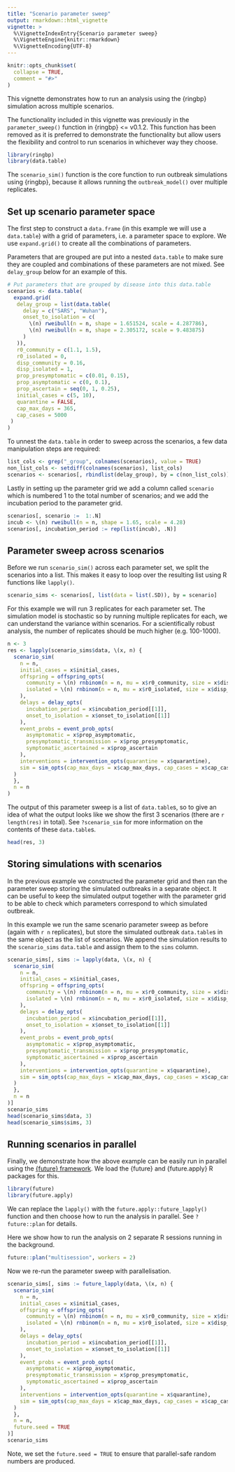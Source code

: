 ```yaml
---
title: "Scenario parameter sweep"
output: rmarkdown::html_vignette
vignette: >
  %\VignetteIndexEntry{Scenario parameter sweep}
  %\VignetteEngine{knitr::rmarkdown}
  %\VignetteEncoding{UTF-8}
---
```


```r
knitr::opts_chunk$set(
  collapse = TRUE,
  comment = "#>"
)
```

This vignette demonstrates how to run an analysis using the {ringbp} simulation across multiple scenarios.

::: {.alert .alert-info}
The functionality included in this vignette was previously in the `parameter_sweep()` function in {ringbp} <= v0.1.2. This function has been removed as it is preferred to demonstrate the functionality but allow users the flexibility and control to run scenarios in whichever way they choose.
:::

```r
library(ringbp)
library(data.table)
```

The `scenario_sim()` function is the core function to run outbreak simulations using {ringbp}, because it allows running the `outbreak_model()` over multiple replicates. 

## Set up scenario parameter space

The first step to construct a `data.frame` (in this example we will use a `data.table`) with a grid of parameters, i.e. a parameter space to explore. We use `expand.grid()` to create all the combinations of parameters.

Parameters that are grouped are put into a nested `data.table` to make sure they are coupled and combinations of these parameters are not mixed. See `delay_group` below for an example of this.

```r
# Put parameters that are grouped by disease into this data.table
scenarios <- data.table(
  expand.grid(
   delay_group = list(data.table(
     delay = c("SARS", "Wuhan"),
     onset_to_isolation = c(
       \(n) rweibull(n = n, shape = 1.651524, scale = 4.287786),
       \(n) rweibull(n = n, shape = 2.305172, scale = 9.483875)
     )
   )),
   r0_community = c(1.1, 1.5),
   r0_isolated = 0,
   disp_community = 0.16,
   disp_isolated = 1,
   prop_presymptomatic = c(0.01, 0.15),
   prop_asymptomatic = c(0, 0.1),
   prop_ascertain = seq(0, 1, 0.25),
   initial_cases = c(5, 10),
   quarantine = FALSE,
   cap_max_days = 365,
   cap_cases = 5000
 )
)
```

To unnest the `data.table` in order to sweep across the scenarios, a few data manipulation steps are required:

```r
list_cols <- grep("_group", colnames(scenarios), value = TRUE)
non_list_cols <- setdiff(colnames(scenarios), list_cols)
scenarios <- scenarios[, rbindlist(delay_group), by = c(non_list_cols)]
```

Lastly in setting up the parameter grid we add a column called `scenario` which is numbered 1 to the total number of scenarios; and we add the incubation period to the parameter grid.

```r
scenarios[, scenario :=  1:.N]
incub <- \(n) rweibull(n = n, shape = 1.65, scale = 4.28)
scenarios[, incubation_period := rep(list(incub), .N)]
```

## Parameter sweep across scenarios

Before we run `scenario_sim()` across each parameter set, we split the scenarios into a list. This makes it easy to loop over the resulting list using R functions like `lapply()`. 

```r
scenario_sims <- scenarios[, list(data = list(.SD)), by = scenario]
```

For this example we will run 3 replicates for each parameter set. The simulation model is stochastic so by running multiple replicates for each, we can understand the variance within scenarios. For a scientifically robust analysis, the number of replicates should be much higher (e.g. 100-1000).

```r
n <- 3
res <- lapply(scenario_sims$data, \(x, n) {
  scenario_sim(
    n = n,
    initial_cases = x$initial_cases,
    offspring = offspring_opts(
      community = \(n) rnbinom(n = n, mu = x$r0_community, size = x$disp_community),
      isolated = \(n) rnbinom(n = n, mu = x$r0_isolated, size = x$disp_isolated)
    ),
    delays = delay_opts(
      incubation_period = x$incubation_period[[1]],
      onset_to_isolation = x$onset_to_isolation[[1]]
    ),
    event_probs = event_prob_opts(
      asymptomatic = x$prop_asymptomatic,
      presymptomatic_transmission = x$prop_presymptomatic,
      symptomatic_ascertained = x$prop_ascertain
    ),
    interventions = intervention_opts(quarantine = x$quarantine),
    sim = sim_opts(cap_max_days = x$cap_max_days, cap_cases = x$cap_cases)
  )
  },
  n = n
)
```

The output of this parameter sweep is a list of `data.table`s, so to give an idea of what the output looks like we show the first 3 scenarios (there are `r length(res)` in total). See `?scenario_sim` for more information on the contents of these `data.table`s.

```r
head(res, 3)
```

## Storing simulations with scenarios

In the previous example we constructed the parameter grid and then ran the parameter sweep storing the simulated outbreaks in a separate object. It can be useful to keep the simulated output together with the parameter grid to be able to check which parameters correspond to which simulated outbreak.

In this example we run the same scenario parameter sweep as before (again with `r n` replicates), but store the simulated outbreak `data.table`s in the same object as the list of scenarios. We append the simulation results to the `scenario_sims` `data.table` and assign them to the `sims` column.

```r
scenario_sims[, sims := lapply(data, \(x, n) {
  scenario_sim(
    n = n,
    initial_cases = x$initial_cases,
    offspring = offspring_opts(
      community = \(n) rnbinom(n = n, mu = x$r0_community, size = x$disp_community),
      isolated = \(n) rnbinom(n = n, mu = x$r0_isolated, size = x$disp_isolated)
    ),
    delays = delay_opts(
      incubation_period = x$incubation_period[[1]],
      onset_to_isolation = x$onset_to_isolation[[1]]
    ),
    event_probs = event_prob_opts(
      asymptomatic = x$prop_asymptomatic,
      presymptomatic_transmission = x$prop_presymptomatic,
      symptomatic_ascertained = x$prop_ascertain
    ),
    interventions = intervention_opts(quarantine = x$quarantine),
    sim = sim_opts(cap_max_days = x$cap_max_days, cap_cases = x$cap_cases)
  )
  },
  n = n
)]
scenario_sims
head(scenario_sims$data, 3)
head(scenario_sims$sims, 3)
```

## Running scenarios in parallel

Finally, we demonstrate how the above example can be easily run in parallel using the [{future} framework](https://www.futureverse.org/). We load the {future} and {future.apply} R packages for this.

```r
library(future)
library(future.apply)
```

We can replace the `lapply()` with the `future.apply::future_lapply()` function and then choose how to run the analysis in parallel. See `?future::plan` for details.

Here we show how to run the analysis on 2 separate R sessions running in the background.

```r
future::plan("multisession", workers = 2)
```

Now we re-run the parameter sweep with parallelisation.

```r
scenario_sims[, sims := future_lapply(data, \(x, n) {
  scenario_sim(
    n = n,
    initial_cases = x$initial_cases,
    offspring = offspring_opts(
      community = \(n) rnbinom(n = n, mu = x$r0_community, size = x$disp_community),
      isolated = \(n) rnbinom(n = n, mu = x$r0_isolated, size = x$disp_isolated)
    ),
    delays = delay_opts(
      incubation_period = x$incubation_period[[1]],
      onset_to_isolation = x$onset_to_isolation[[1]]
    ),
    event_probs = event_prob_opts(
      asymptomatic = x$prop_asymptomatic,
      presymptomatic_transmission = x$prop_presymptomatic,
      symptomatic_ascertained = x$prop_ascertain
    ),
    interventions = intervention_opts(quarantine = x$quarantine),
    sim = sim_opts(cap_max_days = x$cap_max_days, cap_cases = x$cap_cases)
  )
  },
  n = n,
  future.seed = TRUE
)]
scenario_sims
```

Note, we set the `future.seed = TRUE` to ensure that parallel-safe random numbers are produced.

